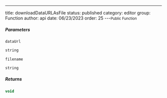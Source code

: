 ---
title: downloadDataURLAsFile
status: published
category: editor
group: Function
author: api
date: 06/23/2023
order: 25
---<Small>Public Function</Small>




##### Parameters


<ParametersTable>

<ParametersTableRow>
<ParametersTableName>

`dataUrl`

</ParametersTableName>
<ParametersTableDescription>

```ts
string
```



</ParametersTableDescription>
</ParametersTableRow>
<ParametersTableRow>
<ParametersTableName>

`filename`

</ParametersTableName>
<ParametersTableDescription>

```ts
string
```



</ParametersTableDescription>
</ParametersTableRow>
</ParametersTable>

##### Returns


```ts
void
```

